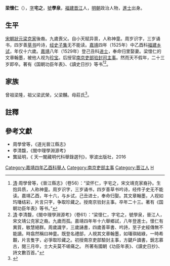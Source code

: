 {{明清人物信息框
| 姓名 = 梁懷仁
| 原名 =
| 圖片名稱= 
| 圖片大小 =
| 圖片說明 = 
| 最高職務 = 南京吏部驗封司主事
| 國家 = 大明 
| 爵位 =
| 籍貫 = [[福建|福建]][[泉州府|泉州府]][[晉江縣|晉江縣]]
| 族裔 = 漢族
| 旗籍 = 
| 字號 = 字宅之，號學泉
| 諡號 =
| 出生日期 = [[正德_(明朝)|正德]]五年（1510年）
| 出生地點 = [[福建|福建]][[晉江縣|晉江縣]]
| 逝世日期 = [[嘉靖|嘉靖]]十一年（1532年）
| 逝世地點 = [[南京城|南京]]
| 墓葬 =
| 配偶 = 
| 親屬 = 
| 出身 =
* 嘉靖八年己丑科進士出身
| 經歷 =
| 著作 = *《国朝功臣年表》、《讀史日抄》
}}

'''梁懷仁'''（{{bd|1510年||1532年||catIdx=L梁}}），[[表字|字]]'''宅之'''，[[號|號]]'''學泉'''，[[福建|福建]][[晋江|晋江]]人，[[明朝|明朝]]政治人物，[[進士|進士]]出身。

==生平==
[[宋朝狀元列表|宋朝狀元]][[梁克家|梁克家]]後裔。九歲喪父。自小天赋异禀，人称神童。周岁识字，三岁诵书，四岁善[[草书|草书]]吟诗，[[经史子集|经史子集]]无不能读。[[嘉靖|嘉靖]]四年（1525年）中乙酉科[[福建|福建]][[乡试|乡试]]，年仅十六歲。[[嘉靖|嘉靖]]八年（1529年）登己丑科[[进士|进士]]，奉命归里娶妻。梁懷仁的文章翰墨，被他人视为[[珍宝|珍宝]]。后授官[[南京|南京]][[吏部|吏部]][[验封司|验封司]][[主事|主事]]。然而天不假年，二十三岁即卒。著有《国朝功臣年表》、《讀史日抄》等书<ref>[[清|清]]·周學曾等，《晉江縣志》（卷56）：“梁怀仁，字宅之，宋文靖克家裔孙。生抱异质，人称神童。周岁识字，三岁诵书，四岁善草书吟诗，经传子史无不能读。嘉靖乙酉，年十六，与乡试，己丑进士，奉命归娶。其文章翰墨，人视如玙璠结彩，片言只字，争取珍藏之。授南京验封主事。卒年二十三。著有《国朝功臣年表》等书。”</ref><ref>[[清|清]]·李清馥，《閩中理學淵源考》（卷61）：“梁懷仁，字宅之，號學泉，晉江人，宋文靖公克家之裔。九歲而孤。嘉靖四年年十六舉鄉試，八年登進士。懷仁有異質，敏慧絕群。周歲識字，三歲誦書，四歲善草書、吟詩，至子史經傳無不能讀。時翕然稱曰神童。既登名禮部，人視其文章翰墨，如璠璵結綠，一時希覯，片言隻字，必爭取珍藏之。初授南京吏部驗封主事，方鍵戶讀書，銳志慕古，閱三月卒，士大夫莫不嗟痛之。 所著有國朝《功臣年表》、《讀史日抄》、詩文數百首。”</ref>。

== 家族 ==
曾祖梁隆，祖父梁武榮，父梁黼。母莊氏<ref>{{Cite book|title=天一阁藏明代科举录选刊 登科录 点校本|last=龚延明主编|first=|publisher=宁波出版社|year=2016|isbn=978-7-5526-2320-8|location=宁波|pages=|quote=《天一閣藏明代科舉錄選刊.登科錄》之《嘉靖八年己丑科進士登科錄》}}</ref>。

==註釋==
{{reflist}}

==參考文獻==
*周學曾等，《道光晉江縣志》
*李清馥，《閩中理學淵源考》
*龔延明，《 天一閣藏明代科舉錄選刊》，寧波出版社，2016

{{嘉靖八年己丑科殿試金榜}}
{{DEFAULTSORT:Liang梁}}

[[Category:嘉靖四年乙酉科舉人|Category:嘉靖四年乙酉科舉人]]
[[Category:南京吏部主事|Category:南京吏部主事]]
[[Category:晋江人|Category:晋江人]]
[[Category:梁姓|H]]